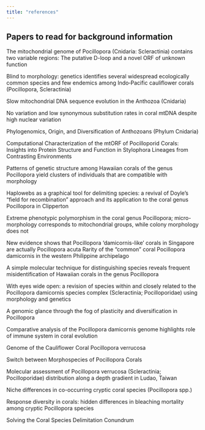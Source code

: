 ```yaml
---
title: "references"
---
```


## Papers to read for background information

The mitochondrial genome of Pocillopora (Cnidaria: Scleractinia) contains two variable regions: The putative D-loop and a novel ORF of unknown function

Blind to morphology: genetics identifies several widespread ecologically common species and few endemics among Indo‐Pacific cauliflower corals (Pocillopora, Scleractinia)

Slow mitochondrial DNA sequence evolution in the Anthozoa (Cnidaria)

No variation and low synonymous substitution rates in coral mtDNA despite high nuclear variation

Phylogenomics, Origin, and Diversification of Anthozoans (Phylum Cnidaria)

Computational Characterization of the mtORF of Pocilloporid Corals: Insights into Protein Structure and Function in Stylophora Lineages from Contrasting Environments

Patterns of genetic structure among Hawaiian corals of the genus Pocillopora yield clusters of individuals that are compatible with morphology

Haplowebs as a graphical tool for delimiting species: a revival of Doyle's "field for recombination" approach and its application to the coral genus Pocillopora in Clipperton

Extreme phenotypic polymorphism in the coral genus Pocillopora; micro-morphology corresponds to mitochondrial groups, while colony morphology does not

New evidence shows that Pocillopora ‘damicornis-like’ corals in Singapore are actually Pocillopora acuta
Rarity of the “common” coral Pocillopora damicornis in the western Philippine archipelago

A simple molecular technique for distinguishing species reveals frequent misidentification of Hawaiian corals in the genus Pocillopora 

With eyes wide open: a revision of species within and closely related to the Pocillopora damicornis species complex (Scleractinia; Pocilloporidae) using morphology and genetics

A genomic glance through the fog of plasticity and diversification in Pocillopora 

Comparative analysis of the Pocillopora damicornis genome highlights role of immune system in coral evolution

Genome of the Cauliflower Coral Pocillopora verrucosa

Switch between Morphospecies of Pocillopora Corals

Molecular assessment of Pocillopora verrucosa (Scleractinia; Pocilloporidae) distribution along a depth gradient in Ludao, Taiwan

Niche differences in co-occurring cryptic coral species (Pocillopora spp.)

Response diversity in corals: hidden differences in bleaching mortality among cryptic Pocillopora species

Solving the Coral Species Delimitation Conundrum
